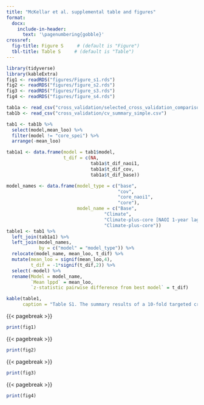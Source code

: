 ```yaml
---
title: "McKellar et al. supplemental table and figures"
format: 
  docx:    
    include-in-header: 
      text: '\pagenumbering{gobble}'
crossref:
  fig-title: Figure S     # (default is "Figure")
  tbl-title: Table S     # (default is "Table")
---
```


```r
library(tidyverse)
library(kableExtra)
fig1 <- readRDS("figures/Figure_s1.rds")
fig2 <- readRDS("figures/figure_s2.rds")
fig3 <- readRDS("figures/figure_s3.rds")
fig4 <- readRDS("figures/figure_s4.rds")

tab1a <- read_csv("cross_validation/selected_cross_validation_comparison.csv")
tab1b <- read_csv("cross_validation/cv_summary_simple.csv")

tab1 <- tab1b %>% 
  select(model,mean_loo) %>% 
  filter(model != "core_spei") %>% 
  arrange(-mean_loo)

tab1a1 <- data.frame(model = tab1$model,
                     t_dif = c(NA,
                               tab1a$t_dif_naoi1,
                               tab1a$t_dif_cov,
                               tab1a$t_dif_base))

model_names <- data.frame(model_type = c("base",
                                         "cov",
                                         "core_naoi1",
                                         "core"),
                          model_name = c("Base",
                                    "Climate",
                                    "Climate-plus-core [NAOI 1-year lagged]",
                                    "Climate-plus-core"))
table1 <- tab1 %>% 
  left_join(tab1a1) %>% 
  left_join(model_names,
            by = c("model" = "model_type")) %>% 
  relocate(model_name, mean_loo, t_dif) %>% 
  mutate(mean_loo = signif(mean_loo,4),
         t_dif = -1*signif(t_dif,2)) %>% 
  select(-model) %>% 
  rename(Model = model_name,
         `Mean lppd` = mean_loo,
         `z-statistic pairwise difference from best model` = t_dif)


```

```r

kable(table1,
      caption = "Table S1. The summary results of a 10-fold targeted cross-validation where all observations from a random sample of years are predicted when left-out of the model training set. The best model is the same as the model identified as the best by the approximate leave-one-out comparison reported in the main paper.")

```

{{< pagebreak >}}

```r


print(fig1)
```

{{< pagebreak >}}

```r


print(fig2)


```

{{< pagebreak >}}

```r


print(fig3)  
```

{{< pagebreak >}}

```r


print(fig4)  
```

